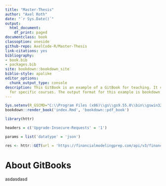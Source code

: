 ```yaml
--- 
title: "Master-Thesis"
author: "Axel Roth"
date: "`r Sys.Date()`"
output:
  html_document:
    df_print: paged
documentclass: book
classoption: oneside
github-repo: AxelCode-R/Master-Thesis
link-citations: yes
bibliography:
- book.bib
- packages.bib
site: bookdown::bookdown_site
biblio-style: apalike
editor_options:
  chunk_output_type: console
description: This GitBook is an example of a GitBook for teaching. It can be adapted
  for specific courses. The output format for this example is bookdown::gitbook.
---
```

```r
Sys.setenv(R_GSCMD="C:\\Program Files (x86)\\gs\\gs9.55.0\\bin\\gswin32.exe")
bookdown::render_book('index.Rmd', 'bookdown::pdf_book')
```


```r
library(httr)

headers = c('Upgrade-Insecure-Requests' = '1')

params = list('datatype' = 'json')

res <- httr::GET(url = 'https://financialmodelingprep.com/api/v3/financial-statement-symbol-lists', httr::add_headers(.headers=headers), query = params)
```

<!--"Using GitBooks to create Open course materials"-->
# About GitBooks
asdasdasd


